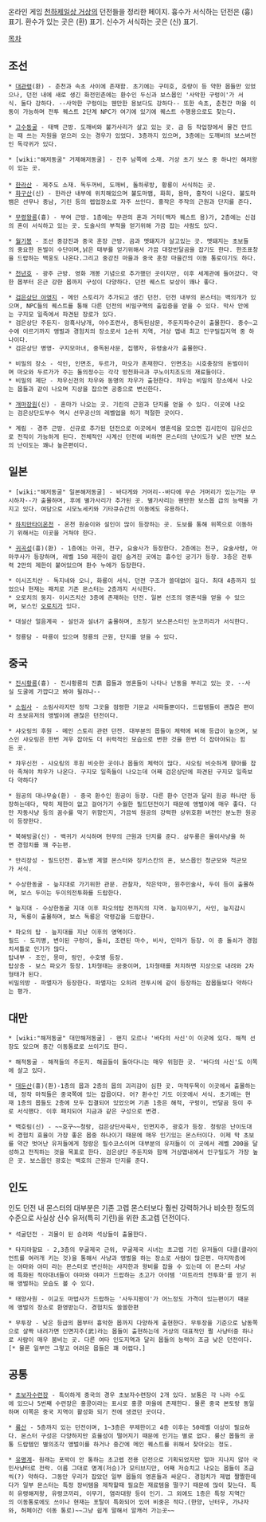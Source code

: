 온라인 게임 [[천하제일상 거상]]의 던전들을 정리한 페이지.
흉수가 서식하는 던전은 (흉) 표기.
환수가 있는 곳은 (환) 표기.
신수가 서식하는 곳은 (신) 표기.

[[목차]]
== 조선 ==
 * [[대관령]](환) - 춘천과 속초 사이에 존재함. 초기에는 구미호, 호랑이 등 약한 몹들만 있었으나, 던전 내에 새로 생긴 화전민촌에는 환수인 두신과 보스몹인 '사악한 구렁이'가 서식. 둘다 강하다. --사악한 구렁이는 웬만한 용보다도 강하다-- 또한 속초, 춘천간 마을 이동이 가능하며 전투 퀘스트 2단계 NPC가 여기에 있기에 퀘스트 수행용으로도 찾는다.

 * [[고수동굴]] - 태백 근방. 도깨비와 불가사리가 살고 있는 곳. 금 등 작업장에서 물건 만드는 때 쓰는 자원을 얻으러 오는 경우가 있었다. 3층까지 있으며, 3층에는 도깨비의 보스버전인 독각귀가 있다.

 * [wiki:"해저동굴" 거제해저동굴] - 진주 남쪽에 소재. 거상 초기 보스 중 하나인 해저왕이 있는 곳. 
 
 * [[한라산]] - 제주도 소재. 독두꺼비, 도깨비, 돌하루방, 황룡이 서식하는 곳.
 * [[화구산]](신) - 한라산 내부에 위치해있으며 불도마뱀, 화희, 용마, 홍작이 나온다. 불도마뱀은 선무나 중남, 기린 등의 렙업장소로 자주 쓰인다. 홍작은 주작의 근원과 단지를 준다.

 * [[무령왕릉]](흉) - 부여 근방. 1층에는 무관의 혼과 거미(백자 퀘스트 용)가, 2층에는 신검의 혼이 서식하고 있는 곳. 도술사의 부적을 얻기위해 가끔 잡는 사람도 있다.

 * [[월기봉]] - 조선 중강진과 중국 훈장 근방. 곰과 멧돼지가 살고있는 곳. 멧돼지는 초보들의 중요한 돈벌이 수단이며,낡은 태부를 얻기위해서 가끔 대장반달곰을 잡기도 한다. 한조표창을 드랍하는 백웅도 나온다.그리고 중강진 마을과 중국 훈장 마을간의 이동 통로이기도 하다.

 * [[천년호]] - 광주 근방. 영화 개봉 기념으로 추가했던 곳이지만, 이후 세계관에 들어갔다. 약한 몹부터 은근 강한 몹까지 구성이 다양하다. 던전 퀘스트 보상이 꽤나 좋다.

 * [[검은상단 야영지]] - 메인 스토리가 추가되고 생긴 던전. 던전 내부의 몬스터는 백의개가 있으며, NPC들의 퀘스트를 통해 다른 던전의 비밀구역의 출입증을 얻을 수 있다. 막사 안에는 구지모 일족에서 파견된 장로가 있다.
 * 검은상단 주둔지- 암흑사냥개, 야수조련사, 중독된삼문, 주둔지파수군이 출몰한다. 중수~고수에 이르기까지 앵벌과 경험치의 장소로서 1순위 지역, 거상 맵내 최고 인구밀집지역 중 하나이다.
 * 검은상단 병영- 구지모마녀, 중독된사문, 집행자, 유령술사가 출몰한다.

 * 비밀의 장소 - 석인, 인면조, 두르가, 마오가 존재한다. 인면조는 시호충장의 돈벌이이며 마오와 두르가가 주는 돌의정수는 각각 방천화극과 쿠노이치조도의 재료들이다.
 * 비밀의 제단 - 챠우신전의 챠우와 동명의 챠우가 출현한다. 챠우는 비밀의 장소에서 나오는 몹들과 같이 나오며 지상을 잡으면 공중으로 변신한다.

 * [[개마장원]](신) - 혼마가 나오는 곳. 기린의 근원과 단지를 얻을 수 있다. 이곳에 나오는 검은상단도부수 역시 선무공신의 레벨업을 하기 적절한 곳이다.

 * 계림 - 경주 근방. 신규로 추가된 던전으로 이곳에서 영혼석을 모으면 김시민이 김유신으로 전직이 가능하게 된다. 전체적인 사계신 던전에 비하면 몬스터의 난이도가 낮은 반면 보스의 난이도는 꽤나 높은편이다.

== 일본 ==
 * [wiki:"해저동굴" 일본해저동굴] - 바다게와 거머리--바다에 무슨 거머리가 있는가는 무시하자--가 출몰하며, 후에 별가사리가 추가된 곳. 별가사리는 웬만한 보스몹 급의 능력을 가지고 있다. 여담으로 시모노세키와 기타큐슈간의 이동에도 유용하다.

 * [[하치만타이온천]] - 온천 원숭이와 설인이 많이 등장하는 곳. 도보를 통해 위쪽으로 이동하기 위해서는 이곳을 거쳐야 한다.

 * [[귀곡성]](흉)(환) - 1층에는 아귀, 천구, 요술사가 등장한다. 2층에는 천구, 요술사령, 아마쿠사가 등장하며, 레벨 150 제한이 걸린 숨겨진 곳에는 흉수인 궁기가 등장. 3층은 전투력 2만의 제한이 붙어있으며 환수 누에가 등장한다.

 * 이시즈치산 - 독지네와 오니, 화룡이 서식. 던전 구조가 쓸데없이 길다. 최대 4층까지 있었으나 현재는 패치로 기존 몬스터는 2층까지 서식한다.
 * 오로치의 둥지- 이시즈치산 3층에 존재하는 던전. 일본 선조의 영혼석을 얻을 수 있으며, 보스인 [[오로치]]가 있다.

 * 대설산 얼음계곡 - 설인과 설녀가 출몰하며, 초창기 보스몬스터인 눈코끼리가 서식한다.

 * 청룡담 - 마룡이 있으며 청룡의 근원, 단지를 얻을 수 있다.

== 중국 ==
 * [[진시황릉]](흉) - 진시황릉의 진흙 몹들과 영혼들이 나타나 난동을 부리고 있는 곳. --사실 도굴에 가깝다고 봐야 될려나--

 * [[소림사]] - 소림사라지만 정작 그곳을 점령한 기문교 사파들뿐이다. 드랍템들이 괜찮은 편이라 초보유저의 앵벌이에 괜찮은 던전이다.

 * 샤오링의 후원 - 메인 스토리 관련 던전. 대부분의 몹들이 체력에 비해 등급이 높으며, 보스인 샤오링은 한번 겨우 잡아도 더 위력적인 모습으로 변한 것을 한번 더 잡아야되는 힘든 곳. 

 * 챠우신전 - 샤오링의 후원 비슷한 곳이나 몹들의 체력이 많다. 샤오링 비슷하게 향아를 잡아 족쳐야 챠우가 나온다. 구지모 일족들이 나오는데 어째 검은상단에 파견된 구지모 일족보다 약하다?

 * 원공의 대나무숲(환) - 중국 환수인 원공이 등장. 다른 환수 던전과 달리 원공 하나만 등장하는데다, 딱히 제한이 없고 걸어가기 수월한 필드던전이기 때문에 앵벌이에 매우 좋다. 다만 자동사냥 등의 꼼수를 막기 위함인지, 가끔씩 원공의 강력한 상위호환 버전인 분노한 원공이 등장한다.

 * 북해빙굴(신) - 백귀가 서식하며 현무의 근원과 단지를 준다. 삼두룡은 몰이사냥을 하면 경험치를 꽤 주는편.

 * 만리장성 - 필드던전. 흉노병 계열 몬스터와 징키스칸의 혼, 보스몹인 청군모와 적군모가 서식.

 * 수상한동굴 - 늪지대로 가기위한 관문. 관찰자, 작은악마, 원주민술사, 두이 등이 출몰하며, 보스 두이는 두이의전투화를 드랍한다.

 * 늪지대 - 수상한동굴 지대 이후 파오의탑 전까지의 지역. 늪지이무기, 사인, 늪지감시자, 독룡이 출몰하며, 보스 독룡은 악령갑을 드랍한다.

 * 파오의 탑 - 늪지대를 지난 이후의 영역이다. 
 필드 - 도끼병, 변이된 구렁이, 돌쇠, 조련된 마수, 비사, 인마가 등장. 이 중 돌쇠가 경험치셔틀로 인기가 많다.
 탑내부 - 조인, 몽마, 랑인, 수호병 등장. 
 탑상층 - 보스 파오가 등장. 1차형태는 공중이며, 1차형태를 처치하면 지상으로 내려와 2차형태가 된다.
 비밀의방 - 파멸자가 등장한다. 파멸자는 오히려 전투시에 같이 등장하는 잡몹들보다 약하다는 평가.

== 대만 ==
 * [wiki:"해저동굴" 대만해저동굴] - 왠지 모르나 '바다의 사신'이 이곳에 있다. 해적 선장도 있으며 중간 이동통로로 쓰이기도 한다.

 * 해적동굴 - 해적들의 주둔지. 해골들이 돌아다니는 매우 위험한 곳. '바다의 사신'도 이쪽에 살고 있다.

 * [[대둔산]](흉)(환)-1층의 몹과 2층의 몹의 괴리감이 심한 곳. 마적두목이 이곳에서 출몰하는데, 정작 마적들은 중국쪽에 있는 잡몹이다. 어? 환수인 기도 이곳에서 서식. 초기에는 현재 1층의 몹들도 2층에 모두 집결되어 있었으며 기존 1층은 해적, 구렁이, 반달곰 등이 주로 서식했다. 이후 패치되어 지금과 같은 구성으로 변경.

 * 백호림(신) - ~~호구~~청랑, 검은상단사육사, 인면지주, 광호가 등장. 청랑은 난이도대비 경험치 효율이 가장 좋은 몹중 하나이기 때문에 매우 인기있는 몬스터이다. 이제 막 초보를 약간 벗어난 유저들에게 청랑은 필수코스이며 대부분의 유저들이 이 곳에서 레벨 200을 달성하고 전직하는 것을 목표로 한다. 검은상단 주둔지와 함께 거상맵내에서 인구밀도가 가장 높은 곳. 보스몹인 광호는 백호의 근원과 단지를 준다.

== 인도 ==

인도 던전 내 몬스터의 대부분은 기존 고렙 몬스터보다 훨씬 강력하거나 비슷한 정도의 수준으로 사실상 신수 유저(특히 기린)을 위한 초고렙 던전이다. 

 * 석굴던전 - 괴물이 된 승려와 석상들이 출몰한다.

 * 타지마할묘 - 2,3층의 무굴제국 근위, 무굴제국 시녀는 초고렙 기린 유저들이 다클(클라이언트를 여러개 키는 것)을 통해서 사냥과 앵벌을 하는 장소로 사람이 많은편. 마지막층에는 야마와 야미 라는 몬스터로 변신하는 샤자한과 왕비를 잡을 수 있는데 이 몬스터 사냥에 특화된 적아대녀들이 야마와 야미가 드랍하는 초고가 아이템 '미트라의 전투화'를 얻기 위해 앵벌하는 모습도 볼 수 있다. 

 * 태양사원 - 이교도 마법사가 드랍하는 '사두지팡이'가 어느정도 가격이 있는편이기 때문에 앵벌의 장소로 환영받는다. 경험치도 쏠쏠한편

 * 무투장 - 낮은 등급의 몹부터 흉악한 몹까지 다양하게 출현한다. 무투장을 기준으로 남동쪽으로 살짝 내려가면 인면지주(武)라는 몹들이 출현하는데 거상의 대표적인 쩔 사냥터중 하나로 사람이 매우 붐비는 곳. 다른 여타 인도지역과 달리 몹들의 능력이 조금 낮은 던전이다.[* 물론 일부만 그렇고 어려운 몹들은 꽤 어렵다.]

== 공통 ==
 * [[초보자수련장]] - 특이하게 중국의 경우 초보자수련장이 2개 있다. 보통은 각 나라 수도에 있으나 5번째 수련장은 홍콩이라는 표시로 홍콩 마을에 존재한다. 물론 중국 본토랑 동일하며 이쪽은 중국 지역이 활성화 되기 전에 생겼던 곳이다.

 * [[륭산]] - 5층까지 있는 던전이며, 1~3층은 무제한이고 4층 이후는 50레벨 이상이 필요하다. 몬스터 구성은 다양하지만 효율성이 떨어지기 때문에 인기는 별로 없다. 륭산 몹들의 공통 드랍템인 별의조각 앵벌이를 하거나 중간에 메인 퀘스트를 위해서 찾아오는 정도.

 * [[유명계]]- 원래는 포박이 안 통하는 초고렙 전용 던전으로 기획되었지만 얼마 지나지 않아 국민사냥터로 전락. 이름 그대로 명계(저승)가 모티브지만, 어째 저승치고 나오는 몹들이 조금씩(?) 약하다. 그동안 우리가 잡았던 일부 몹들의 영혼들과 싸운다. 경험치가 제법 짤짤한데다가 일부 몬스터는 특정 장비템을 제작할때 필요한 재료템을 떨구기 때문에 많이 찾는다. 특히 유령해저왕, 유령코끼리, 이무기, 염라대왕 등이 인기. 그 외에도 1층은 특정 지역간의 이동통로에도 쓰이나 현재는 포탈이 특화되어 있어 비중은 적다.(한양, 난터우, 가나자와, 허페이간 이동 통로)~~그냥 쉽게 말해서 알캐러 가는곳~~
